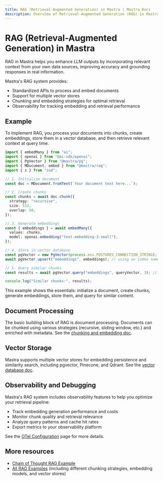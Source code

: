 ```yaml
---
title: RAG (Retrieval-Augmented Generation) in Mastra | Mastra Docs
description: Overview of Retrieval-Augmented Generation (RAG) in Mastra, detailing its capabilities for enhancing LLM outputs with relevant context.
---
```


# RAG (Retrieval-Augmented Generation) in Mastra

RAG in Mastra helps you enhance LLM outputs by incorporating relevant context from your own data sources, improving accuracy and grounding responses in real information.

Mastra's RAG system provides:

- Standardized APIs to process and embed documents
- Support for multiple vector stores
- Chunking and embedding strategies for optimal retrieval
- Observability for tracking embedding and retrieval performance

## Example

To implement RAG, you process your documents into chunks, create embeddings, store them in a vector database, and then retrieve relevant context at query time.

```ts showLineNumbers copy
import { embedMany } from "ai";
import { openai } from "@ai-sdk/openai";
import { PgVector } from "@mastra/pg";
import { MDocument, embed } from "@mastra/rag";
import { z } from "zod";

// 1. Initialize document
const doc = MDocument.fromText(`Your document text here...`);

// 2. Create chunks
const chunks = await doc.chunk({
  strategy: "recursive",
  size: 512,
  overlap: 50,
});

// 3. Generate embeddings
const { embeddings } = await embedMany({
  values: chunks,
  model: openai.embedding("text-embedding-3-small"),
});

// 4. Store in vector database
const pgVector = new PgVector(process.env.POSTGRES_CONNECTION_STRING);
await pgVector.upsert("embeddings", embeddings); // using an index name of 'embeddings'

// 5. Query similar chunks
const results = await pgVector.query("embeddings", queryVector, 3); // queryVector is the embedding of the query

console.log("Similar chunks:", results);
```

This example shows the essentials: initialize a document, create chunks, generate embeddings, store them, and query for similar content.

## Document Processing

The basic building block of RAG is document processing. Documents can be chunked using various strategies (recursive, sliding window, etc.) and enriched with metadata. See the [chunking and embedding doc](./chunking-and-embedding.mdx).

## Vector Storage

Mastra supports multiple vector stores for embedding persistence and similarity search, including pgvector, Pinecone, and Qdrant. See the [vector database doc](./vector-databases.mdx).

## Observability and Debugging

Mastra's RAG system includes observability features to help you optimize your retrieval pipeline:

- Track embedding generation performance and costs
- Monitor chunk quality and retrieval relevance
- Analyze query patterns and cache hit rates
- Export metrics to your observability platform

See the [OTel Configuration](../reference/observability/otel-config.mdx) page for more details.

## More resources

- [Chain of Thought RAG Example](../../examples/rag/cot-rag.mdx)
- [All RAG Examples](../../examples/) (including different chunking strategies, embedding models, and vector stores)
